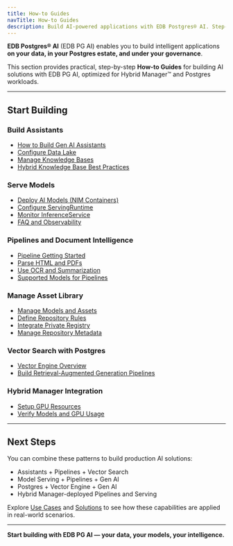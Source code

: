 ```yaml
---
title: How-to Guides
navTitle: How-to Guides
description: Build AI-powered applications with EDB Postgres® AI. Step-by-step guides to use Gen AI, Pipelines, Model Serving, Asset Library, and Vector Engine on your data.
---
```


**EDB Postgres® AI** (EDB PG AI) enables you to build intelligent applications **on your data, in your Postgres estate, and under your governance**.

This section provides practical, step-by-step **How-to Guides** for building AI solutions with EDB PG AI, optimized for Hybrid Manager™ and Postgres workloads.

* * *

## Start Building

### Build Assistants

-   [How to Build Gen AI Assistants](/edb-postgres-ai/1.3/ai-factory/gen-ai)
-   [Configure Data Lake](/edb-postgres-ai/1.3/ai-factory/gen-ai/data-lake/configure-datalake/)
-   [Manage Knowledge Bases](/edb-postgres-ai/1.3/ai-factory/gen-ai/manage-knowledge-base)
-   [Hybrid Knowledge Base Best Practices](/edb-postgres-ai/1.3/ai-factory/gen-ai/hybrid-kb-best-practices)

### Serve Models

-   [Deploy AI Models (NIM Containers)](/edb-postgres-ai/1.3/ai-factory/model/deploy-nim-container)
-   [Configure ServingRuntime](/edb-postgres-ai/1.3/ai-factory/model/configure-servingruntime)
-   [Monitor InferenceService](/edb-postgres-ai/1.3/ai-factory/model/monitor-inferenceservice)
-   [FAQ and Observability](/edb-postgres-ai/1.3/ai-factory/model/faq)

### Pipelines and Document Intelligence

-   [Pipeline Getting Started](/edb-postgres-ai/1.3/ai-factory/pipeline/gettingstarted/)
-   [Parse HTML and PDFs](/edb-postgres-ai/1.3/ai-factory/pipeline/preparers/examples/)
-   [Use OCR and Summarization](/edb-postgres-ai/1.3/ai-factory/pipeline/preparers/examples/)
-   [Supported Models for Pipelines](/edb-postgres-ai/1.3/ai-factory/pipeline/models/supported-models/)

### Manage Asset Library

-   [Manage Models and Assets](/edb-postgres-ai/1.3/ai-factory/model/library)
-   [Define Repository Rules](/edb-postgres-ai/1.3/ai-factory/model/define-repository-rules)
-   [Integrate Private Registry](/edb-postgres-ai/1.3/ai-factory/model/integrate-private-registry)
-   [Manage Repository Metadata](/edb-postgres-ai/1.3/ai-factory/model/manage-repository-metadata)

### Vector Search with Postgres

-   [Vector Engine Overview](/edb-postgres-ai/1.3/ai-factory/vector-engine/)
-   [Build Retrieval-Augmented Generation Pipelines](/edb-postgres-ai/1.3/ai-factory/gen-ai/hybrid-kb-best-practices)

### Hybrid Manager Integration

-   [Setup GPU Resources](/edb-postgres-ai/1.3/hybrid-manager/ai-factory/learn/how-to/setup-gpu/)
-   [Verify Models and GPU Usage](/edb-postgres-ai/1.3/hybrid-manager/ai-factory/learn/how-to/verify-models/)

* * *

## Next Steps

You can combine these patterns to build production AI solutions:

-   Assistants + Pipelines + Vector Search
-   Model Serving + Pipelines + Gen AI
-   Postgres + Vector Engine + Gen AI
-   Hybrid Manager-deployed Pipelines and Serving

Explore [Use Cases](/edb-postgres-ai/1.3/ai-factory/learn/use-cases) and [Solutions](/edb-postgres-ai/1.3/ai-factory/learn/solutions) to see how these capabilities are applied in real-world scenarios.

* * *

**Start building with EDB PG AI — your data, your models, your intelligence.**
